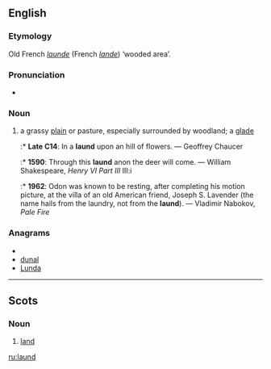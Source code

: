 ==English==

===Etymology===
Old French ''[[launde]]'' (French ''[[lande]]'') ‘wooded area’.

===Pronunciation===
* {{IPA|/lɔːnd/}}

===Noun===
{{en-noun}}

# {{archaic}} a grassy [[plain]] or pasture, especially surrounded by woodland; a [[glade]]
#:* '''Late C14''': In a '''laund''' upon an hill of flowers. — Geoffrey Chaucer
#:* '''1590''': Through this '''laund''' anon the deer will come. — William Shakespeare, ''Henry VI Part III'' III:i
#:* '''1962''': Odon was known to be resting, after completing his motion picture, at the villa of an old American friend, Joseph S. Lavender (the name hails from the laundry, not from the '''laund'''). — Vladimir Nabokov, ''Pale Fire''

===Anagrams===
* {{alphagram|adlnu}}
* [[dunal#English|dunal]]
* [[Lunda#English|Lunda]]

----

==Scots==

===Noun===
{{sco-noun}}

# [[land]]

[[ru:laund]]